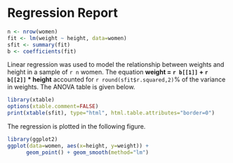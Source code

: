 # Regression Report

```r
n <- nrow(women)
fit <- lm(weight ~ height, data=women)
sfit <- summary(fit)
b <- coefficients(fit)
```

Linear regression was used to model the relationship between
weights and height in a sample of `r n` women. The equation
     **weight = `r b[[1]]` +  `r b[[2]]` * height**
accounted for `r round(sfit$r.squared,2)`% of the variance
in weights. The ANOVA table is given below.

```r
library(xtable)
options(xtable.comment=FALSE)
print(xtable(sfit), type="html", html.table.attributes="border=0")
```

The regression is plotted in the following figure.

```r
library(ggplot2)
ggplot(data=women, aes(x=height, y=weight)) +
      geom_point() + geom_smooth(method="lm")
```

